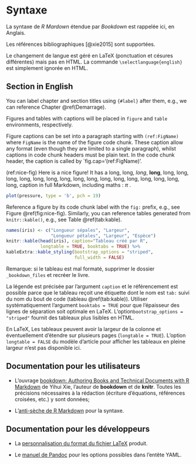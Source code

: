 # Syntaxe

La syntaxe de _R Mardown_ étendue par _Bookdown_ est rappelée ici, en Anglais.

Les références bibliographiques [@xie2015] sont supportées.

Le changement de langue est géré en LaTeX (ponctuation et césures différentes) mais pas en HTML.
La commande `\selectlanguage{english}` est simplement ignorée en HTML.

\selectlanguage{english}

## Section in English

You can label chapter and section titles using `{#label}` after them, e.g., we can reference Chapter \@ref(Demarrage).

Figures and tables with captions will be placed in `figure` and `table` environments, respectively.

Figure captions can be set into a paragraph starting with `(ref:FigName)` where `FigName` is the name of the figure code chunk.
These caption allow any format (even though they are limited to a single paragraph), whilst captions in code chunk headers must be plain text.
In the code chunk header, the caption is called by `fig.cap='(ref:FigName)'.

(ref:nice-fig) Here is a nice figure! It has a long, long, *long*, **long**, long, long, long, long, long, long, long, long, long, long, long, long, long, long, long, long, caption in full Markdown, including maths : $\pi$ .
```r
plot(pressure, type = 'b', pch = 19)
```

Reference a figure by its code chunk label with the `fig:` prefix, e.g., see Figure \@ref(fig:nice-fig). Similarly, you can reference tables generated from `knitr::kable()`, e.g., see Table \@ref(tab:kable).

```r
names(iris) <- c("Longueur sépales", "Largeur", 
                 "Longueur pétales", "Largeur", "Espèce")
knitr::kable(head(iris), caption="Tableau créé par R", 
             longtable = TRUE, booktabs = TRUE) %>%
kableExtra::kable_styling(bootstrap_options = "striped", 
                          full_width = FALSE)
```

\selectlanguage{french}

Remarque: si le tableau est mal formaté, supprimer le dossier `_bookdown_files` et recréer le livre.

La légende est précisée par l'argument `caption` et le référencement est possible parce que le tableau reçoit une étiquette dont le nom est `tab:` suivi du nom du bout de code (tableau \@ref(tab:kable)).
Utiliser systématiquement l'argument `booktabs = TRUE` pour que l'épaisseur des lignes de séparation soit optimale en LaTeX.
L'option\break `bootstrap_options = "striped"` fournit des tableaux plus lisibles en HTML.

En LaTeX, Les tableaux peuvent avoir la largeur de la colonne et éventuellement d'étendre sur plusieurs pages (`longtable = TRUE`).
L'option `longtable = FALSE` du modèle d'article pour afficher les tableaux en pleine largeur n'est pas disponible ici.


## Documentation pour les utilisateurs

- L'ouvrage [bookdown: Authoring Books and Technical Documents with R Markdown](https://bookdown.org/yihui/bookdown/) de Yihui Xie, l'auteur de **bookdown** et de **knitr**. Toutes les précisions nécessaires à la rédaction (écriture d'équations, références croisées, etc.) y sont données;

- L'[anti-sèche de R Markdown](https://www.rstudio.com/wp-content/uploads/2015/02/rmarkdown-cheatsheet.pdf) pour la syntaxe.


## Documentation pour les développeurs {#sec:docdev}

- La [personnalisation du format du fichier LaTeX](http://rmarkdown.rstudio.com/pdf_document_format.html#advanced_customization) produit.

- Le [manuel de Pandoc](https://pandoc.org/MANUAL.html) pour les options possibles dans l'entête YAML.
